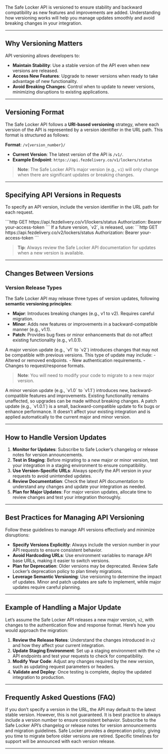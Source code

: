 The Safe Locker API is versioned to ensure stability and backward compatibility as new features and improvements are added. Understanding how versioning works will help you manage updates smoothly and avoid breaking changes in your integration.

---

## Why Versioning Matters

API versioning allows developers to:
- **Maintain Stability**: Use a stable version of the API even when new versions are released.
- **Access New Features**: Upgrade to newer versions when ready to take advantage of new functionality.
- **Avoid Breaking Changes**: Control when to update to newer versions, minimizing disruptions to existing applications.

---

## Versioning Format

The Safe Locker API follows a **URI-based versioning** strategy, where each version of the API is represented by a version identifier in the URL path. This format is structured as follows:

**Format**: `/v{version_number}/`

- **Current Version**: The latest version of the API is `/v1/`.
- **Example Endpoint**: `https://api.fezdelivery.co/v1/lockers/status`

> **Note**: The Safe Locker API’s major version (e.g., `v1`) will only change when there are significant updates or breaking changes.

---

## Specifying API Versions in Requests

To specify an API version, include the version identifier in the URL path for each request.

<Tabs>
<Tab title="Example with v1 (Current Version)">
```http
GET https://api.fezdelivery.co/v1/lockers/status
Authorization: Bearer your-access-token
```
</Tab>

<Tab title="Example with a Future Version (v2)">
If a future version, `v2`, is released, use:
```http
GET https://api.fezdelivery.co/v2/lockers/status
Authorization: Bearer your-access-token
```
</Tab>
</Tabs>

> **Tip**: Always review the Safe Locker API documentation for updates when a new version is available.

---

## Changes Between Versions

### Version Release Types

The Safe Locker API may release three types of version updates, following **semantic versioning principles**:
- **Major**: Introduces breaking changes (e.g., v1 to v2). Requires careful migration.
- **Minor**: Adds new features or improvements in a backward-compatible manner (e.g., v1.1).
- **Patch**: Provides bug fixes or minor enhancements that do not affect existing functionality (e.g., v1.0.1).

<AccordionGroup>

<Accordion title="Major Version Update">
A major version update (e.g., `v1` to `v2`) introduces changes that may not be compatible with previous versions. This type of update may include:
- Altered or removed endpoints.
- New authentication requirements.
- Changes to request/response formats.

> **Note**: You will need to modify your code to migrate to a new major version.
</Accordion>

<Accordion title="Minor Version Update">
A minor version update (e.g., `v1.0` to `v1.1`) introduces new, backward-compatible features and improvements. Existing functionality remains unaffected, so upgrades can be made without breaking changes.
</Accordion>

<Accordion title="Patch Update">
A patch update (e.g., `v1.0.1`) is a small, backward-compatible update to fix bugs or enhance performance. It doesn’t affect your existing integration and is applied automatically to the current major and minor version.
</Accordion>

</AccordionGroup>

---

## How to Handle Version Updates

1. **Monitor for Updates**: Subscribe to Safe Locker’s changelog or release notes for version announcements.
2. **Test in Staging**: Before migrating to a new major or minor version, test your integration in a staging environment to ensure compatibility.
3. **Use Version-Specific URLs**: Always specify the API version in your requests to avoid unintended updates.
4. **Review Documentation**: Check the latest API documentation to understand any changes and update your integration as needed.
5. **Plan for Major Updates**: For major version updates, allocate time to review changes and test your integration thoroughly.

---

## Best Practices for Managing API Versioning

<Callout title="Best Practices" type="tip">
Follow these guidelines to manage API versions effectively and minimize disruptions:
</Callout>

- **Specify Versions Explicitly**: Always include the version number in your API requests to ensure consistent behavior.
- **Avoid Hardcoding URLs**: Use environment variables to manage API base URLs, making it easier to switch versions.
- **Plan for Deprecation**: Older versions may be deprecated. Review Safe Locker’s deprecation policy to plan timely migrations.
- **Leverage Semantic Versioning**: Use versioning to determine the impact of updates. Minor and patch updates are safe to implement, while major updates require careful planning.

---

## Example of Handling a Major Update

Let’s assume the Safe Locker API releases a new major version, `v2`, with changes to the authentication flow and response format. Here’s how you would approach the migration:

1. **Review the Release Notes**: Understand the changes introduced in `v2` and how they affect your current integration.
2. **Update Staging Environment**: Set up a staging environment with the `v2` API endpoints and test your requests to check for compatibility.
3. **Modify Your Code**: Adjust any changes required by the new version, such as updating request parameters or headers.
4. **Validate and Deploy**: Once testing is complete, deploy the updated integration to production.

---

## Frequently Asked Questions (FAQ)

<AccordionGroup>

<Accordion title="What happens if I don’t specify a version?">
If you don’t specify a version in the URL, the API may default to the latest stable version. However, this is not guaranteed. It is best practice to always include a version number to ensure consistent behavior.
</Accordion>

<Accordion title="How will I know when a new version is released?">
Subscribe to the Safe Locker API’s changelog or release notes for version announcements and migration guidelines.
</Accordion>

<Accordion title="How long are old versions supported?">
Safe Locker provides a deprecation policy, giving you time to migrate before older versions are retired. Specific timelines for support will be announced with each version release.
</Accordion>

</AccordionGroup>

---
